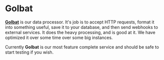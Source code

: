 # Golbat

[**Golbat**](https://github.com/UnownHash/Golbat) is our data processor. It's job is to accept HTTP requests, format it into something useful, save it to your database, and then send webhooks to external services. It does the heavy processing, and is good at it. We have optimized it over some time over some big instances.

Currently **Golbat** is our most feature complete service and should be safe to start testing if you wish.
